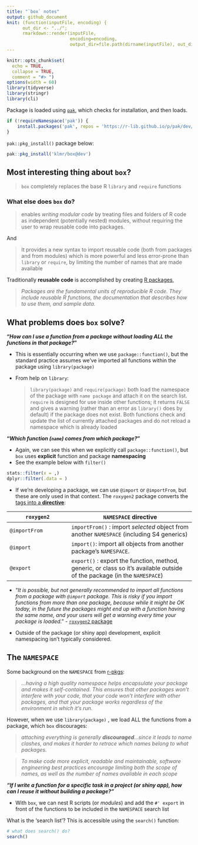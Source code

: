 ```yaml
---
title: "`box` notes"
output: github_document
knit: (function(inputFile, encoding) {
      out_dir <- "../";
      rmarkdown::render(inputFile,
                        encoding=encoding,
                        output_dir=file.path(dirname(inputFile), out_dir))})
---
```


```r
knitr::opts_chunk$set(
  echo = TRUE, 
  collapse = TRUE,
  comment = "#> ")
options(width = 60)
library(tidyverse)
library(stringr)
library(cli)
```

Package is loaded using [`pak`](https://pak.r-lib.org/), which checks for installation, and then loads.

```r
if (!requireNamespace('pak')) {
    install.packages('pak', repos = 'https://r-lib.github.io/p/pak/dev/')
}
```

`pak::pkg_install()` package below:

```r
pak::pkg_install('klmr/box@dev')
```

## Most interesting thing about `box`?

> `box` completely replaces the base R `library` and `require` functions

### What else does `box` do?

> enables *writing modular code* by treating files and folders of R code as independent (potentially nested) modules, without requiring the user to wrap reusable code into packages.

And

> It provides a new syntax to import reusable code (both from packages and from modules) which is more powerful and less error-prone than `library` or `require`, by limiting the number of names that are made available

Traditionally **reusable code** is accomplished by creating [R packages,](https://r-pkgs.org/index.html)

> *Packages are the fundamental units of reproducible R code. They include reusable R functions, the documentation that describes how to use them, and sample data.*

## What problems does `box` solve?

**"*How can I use a function from a package without loading ALL the functions in that package?*"**

-   This is essentially occurring when we use `package::function()`, but the standard practice assumes we've imported all functions within the package using `library(package)`

-   From help on `library`:

    <div>

    > `library(package)` and `require(package)` both load the namespace of the package with `name package` and attach it on the search list. `require` is designed for use inside other functions; it returns `FALSE` and gives a warning (rather than an error as `library()` does by default) if the package does not exist. Both functions check and update the list of currently attached packages and do not reload a namespace which is already loaded

    </div>

**"*Which function (`name`) comes from which package?*"**

-   Again, we can see this when we explicitly call `package::function()`, but `box` uses **explicit** function and package **namespacing**
-   See the example below with `filter()`

```r
stats::filter(x = ,)
dplyr::filter(.data = )
```

-   If we're developing a package, we can use `@import` or `@importFrom`, but these are only used in that context. The `roxygen2` package converts the [tags into a **directive**](https://r-pkgs.org/dependencies-mindset-background.html#sec-dependencies-namespace):

| `roxygen2`    | `NAMESPACE` directive                                                                                                     |
|------------------------|-----------------------------------------------|
| `@importFrom` | `importFrom()` : import *selected* object from another `NAMESPACE` (including S4 generics)                                |
| `@import`     | `import()`: import all objects from another package's `NAMESPACE`.                                                        |
| `@export`     | `export()` : export the function, method, generic, or class so it's available outside of the package (in the `NAMESPACE`) |

-   "*It is possible, but not generally recommended to import all functions from a package with `@import` package. This is risky if you import functions from more than one package, because while it might be OK today, in the future the packages might end up with a function having the same name, and your users will get a warning every time your package is loaded*." - [`roxygen2` package](https://roxygen2.r-lib.org/articles/namespace.html#imports)

-   Outside of the package (or shiny app) development, explicit namespacing isn't typically considered.

## The `NAMESPACE`

Some background on the `NAMESPACE` from [r-pkgs](https://bookdown.dongzhuoer.com/hadley/r-pkgs/namespace.html):

> *...having a high quality namespace helps encapsulate your package and makes it self-contained. This ensures that other packages won't interfere with your code, that your code won't interfere with other packages, and that your package works regardless of the environment in which it's run.*

However, when we use `library(package)` , we load ALL the functions from a package, which `box` discourages:

> *attaching everything is generally **discouraged**...since it leads to name clashes, and makes it harder to retrace which names belong to what packages.*

> *To make code more explicit, readable and maintainable, software engineering best practices encourage limiting both the scope of names, as well as the number of names available in each scope*

***"If I write a function for a specific task in a project (or shiny app), how can I reuse it without building a package?"***

-   With `box`, we can nest R scripts (or *modules*) and add the `#' export` in front of the functions to be included in the `NAMESPACE` search list

What is the 'search list'? This is accessible using the `search()` function:

```r
# what does search() do?
search()
```

